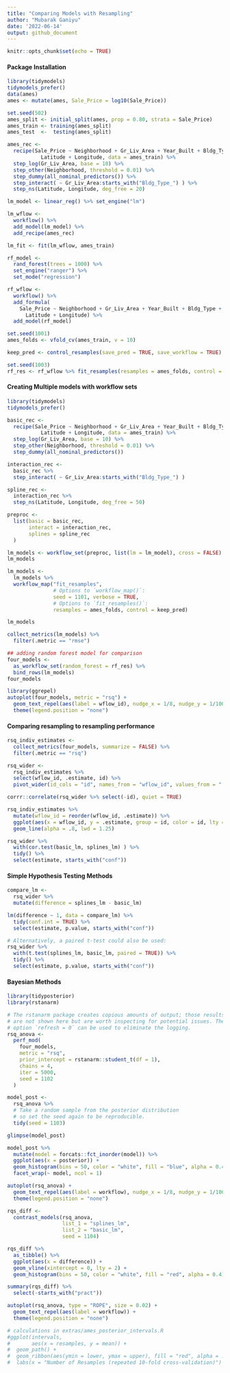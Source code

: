 ```yaml
---
title: "Comparing Models with Resampling"
author: "Mubarak Ganiyu"
date: '2022-06-14'
output: github_document
---
```


```r
knitr::opts_chunk$set(echo = TRUE)
```

#### Package Installation

```r
library(tidymodels)
tidymodels_prefer()
data(ames)
ames <- mutate(ames, Sale_Price = log10(Sale_Price))

set.seed(502)
ames_split <- initial_split(ames, prop = 0.80, strata = Sale_Price)
ames_train <- training(ames_split)
ames_test  <-  testing(ames_split)

ames_rec <-
  recipe(Sale_Price ~ Neighborhood + Gr_Liv_Area + Year_Built + Bldg_Type +
           Latitude + Longitude, data = ames_train) %>%
  step_log(Gr_Liv_Area, base = 10) %>%
  step_other(Neighborhood, threshold = 0.01) %>%
  step_dummy(all_nominal_predictors()) %>%
  step_interact( ~ Gr_Liv_Area:starts_with("Bldg_Type_") ) %>%
  step_ns(Latitude, Longitude, deg_free = 20)

lm_model <- linear_reg() %>% set_engine("lm")

lm_wflow <-
  workflow() %>%
  add_model(lm_model) %>%
  add_recipe(ames_rec)

lm_fit <- fit(lm_wflow, ames_train)

rf_model <-
  rand_forest(trees = 1000) %>%
  set_engine("ranger") %>%
  set_mode("regression")

rf_wflow <-
  workflow() %>%
  add_formula(
    Sale_Price ~ Neighborhood + Gr_Liv_Area + Year_Built + Bldg_Type +
      Latitude + Longitude) %>%
  add_model(rf_model)

set.seed(1001)
ames_folds <- vfold_cv(ames_train, v = 10)

keep_pred <- control_resamples(save_pred = TRUE, save_workflow = TRUE)

set.seed(1003)
rf_res <- rf_wflow %>% fit_resamples(resamples = ames_folds, control = keep_pred)
```

#### Creating Multiple models with workflow sets

```r
library(tidymodels)
tidymodels_prefer()

basic_rec <-
  recipe(Sale_Price ~ Neighborhood + Gr_Liv_Area + Year_Built + Bldg_Type +
           Latitude + Longitude, data = ames_train) %>%
  step_log(Gr_Liv_Area, base = 10) %>%
  step_other(Neighborhood, threshold = 0.01) %>%
  step_dummy(all_nominal_predictors())

interaction_rec <-
  basic_rec %>%
  step_interact( ~ Gr_Liv_Area:starts_with("Bldg_Type_") )

spline_rec <-
  interaction_rec %>%
  step_ns(Latitude, Longitude, deg_free = 50)

preproc <-
  list(basic = basic_rec,
       interact = interaction_rec,
       splines = spline_rec
  )

lm_models <- workflow_set(preproc, list(lm = lm_model), cross = FALSE)
lm_models
```
```r
lm_models <-
  lm_models %>%
  workflow_map("fit_resamples",
               # Options to `workflow_map()`:
               seed = 1101, verbose = TRUE,
               # Options to `fit_resamples()`:
               resamples = ames_folds, control = keep_pred)
```

```r
lm_models
```

```r
collect_metrics(lm_models) %>%
  filter(.metric == "rmse")
```


```r
## adding random forest model for comparison
four_models <-
  as_workflow_set(random_forest = rf_res) %>%
  bind_rows(lm_models)
four_models
```

```r
library(ggrepel)
autoplot(four_models, metric = "rsq") +
  geom_text_repel(aes(label = wflow_id), nudge_x = 1/8, nudge_y = 1/100) +
  theme(legend.position = "none")
```
#### Comparing resampling to resampling performance

```r
rsq_indiv_estimates <-
  collect_metrics(four_models, summarize = FALSE) %>%
  filter(.metric == "rsq")

rsq_wider <-
  rsq_indiv_estimates %>%
  select(wflow_id, .estimate, id) %>%
  pivot_wider(id_cols = "id", names_from = "wflow_id", values_from = ".estimate")

corrr::correlate(rsq_wider %>% select(-id), quiet = TRUE)
```
```r
rsq_indiv_estimates %>%
  mutate(wflow_id = reorder(wflow_id, .estimate)) %>%
  ggplot(aes(x = wflow_id, y = .estimate, group = id, color = id, lty = id)) +
  geom_line(alpha = .8, lwd = 1.25)
```
```r
rsq_wider %>%
  with(cor.test(basic_lm, splines_lm) ) %>%
  tidy() %>%
  select(estimate, starts_with("conf"))
```

#### Simple Hypothesis Testing Methods

```r
compare_lm <-
  rsq_wider %>%
  mutate(difference = splines_lm - basic_lm)

lm(difference ~ 1, data = compare_lm) %>%
  tidy(conf.int = TRUE) %>%
  select(estimate, p.value, starts_with("conf"))
```

```r
# Alternatively, a paired t-test could also be used:
rsq_wider %>%
  with(t.test(splines_lm, basic_lm, paired = TRUE)) %>%
  tidy() %>%
  select(estimate, p.value, starts_with("conf"))
```

#### Bayesian Methods

```r
library(tidyposterior)
library(rstanarm)

# The rstanarm package creates copious amounts of output; those results
# are not shown here but are worth inspecting for potential issues. The
# option `refresh = 0` can be used to eliminate the logging.
rsq_anova <-
  perf_mod(
    four_models,
    metric = "rsq",
    prior_intercept = rstanarm::student_t(df = 1),
    chains = 4,
    iter = 5000,
    seed = 1102
  )
```

```r
model_post <-
  rsq_anova %>%
  # Take a random sample from the posterior distribution
  # so set the seed again to be reproducible.
  tidy(seed = 1103)

glimpse(model_post)
```

```r
model_post %>%
  mutate(model = forcats::fct_inorder(model)) %>%
  ggplot(aes(x = posterior)) +
  geom_histogram(bins = 50, color = "white", fill = "blue", alpha = 0.4) +
  facet_wrap(~ model, ncol = 1)
```

```r
autoplot(rsq_anova) +
  geom_text_repel(aes(label = workflow), nudge_x = 1/8, nudge_y = 1/100) +
  theme(legend.position = "none")
```


```r
rqs_diff <-
  contrast_models(rsq_anova,
                  list_1 = "splines_lm",
                  list_2 = "basic_lm",
                  seed = 1104)

rqs_diff %>%
  as_tibble() %>%
  ggplot(aes(x = difference)) +
  geom_vline(xintercept = 0, lty = 2) +
  geom_histogram(bins = 50, color = "white", fill = "red", alpha = 0.4)
```

```r
summary(rqs_diff) %>%
  select(-starts_with("pract"))
```

```r
autoplot(rsq_anova, type = "ROPE", size = 0.02) +
  geom_text_repel(aes(label = workflow)) +
  theme(legend.position = "none")
```

```r
# calculations in extras/ames_posterior_intervals.R
#ggplot(intervals,
#       aes(x = resamples, y = mean)) +
#  geom_path() +
#  geom_ribbon(aes(ymin = lower, ymax = upper), fill = "red", alpha = .1) +
#  labs(x = "Number of Resamples (repeated 10-fold cross-validation)")
```


